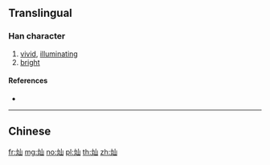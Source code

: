 {{also|燦}}
==Translingual==

===Han character===
{{Han char|rn=86|rad=火|as=03|sn=7|four=|canj=FU}}

# [[vivid]], [[illuminating]]
# [[bright]]

====References====
* {{Han ref|kx=0666.261|hdz=32189.100|uh=707F|ud=28799}}

----

==Chinese==
{{zh-see|燦}}

[[fr:灿]]
[[mg:灿]]
[[no:灿]]
[[pl:灿]]
[[th:灿]]
[[zh:灿]]